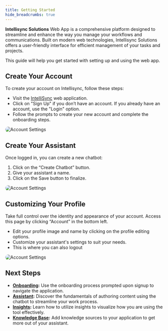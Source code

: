 ```yaml
---
title: Getting Started
hide_breadcrumbs: true
---
```


**Intellisync Solutions** Web App is a comprehensive platform designed to streamline and enhance the way you manage your workflows and communications. Built on modern web technologies, Intellisync Solutions offers a user-friendly interface for efficient management of your tasks and projects.

This guide will help you get started with setting up and using the web app.

## Create Your Account

To create your account on Intellisync, follow these steps:

- Visit the [IntelliSync](https://intellisyncsolutions.io/) web application.
- Click on "Sign Up" if you don’t have an account. If you already have an account, use the "Login" option.
- Follow the prompts to create your new account and complete the onboarding steps.

<img 
  src="https://utfs.io/f/701f24ba-5fee-4507-9f17-d73a23e25929-ke651m.png" 
  alt="Account Settings" 
  style="border-radius: 20px;" 
/>

## Create Your Assistant

Once logged in, you can create a new chatbot:

1. Click on the “Create Chatbot” button.
2. Give your assistant a name.
3. Click on the Save button to finalize.

<img 
  src="https://utfs.io/f/c2170ed4-1e3b-4601-8ce5-7d4882e00244-ia19t.png" 
  alt="Account Settings" 
  style="border-radius: 20px;" 
/>


## Customizing Your Profile

Take full control over the identity and appearance of your account. Access this page by clicking “Account” in the bottom left.

- Edit your profile image and name by clicking on the profile editing options.
- Customize your assistant's settings to suit your needs.
- This is where you can also logout

<img 
  src="https://utfs.io/f/b9c7ea3b-e0d2-46e2-82ab-74958ad06161-5482fr.png" 
  alt="Account Settings" 
  style="border-radius: 20px;" 
/>


## Next Steps

- **[Onboarding](/guides/onboarding):** Use the onboarding process prompted upon signup to navigate the application.
- **[Assistant](/guides/assistant):** Discover the fundamentals of authoring content using the chatbot to streamline your work process.
- **[Insights](/guides/insights):** Learn how to utilize insights to visualize how you are using the tool effectively.
- **[Knowledge Base](/guides/knowledge-base):** Add knowledge sources to your application to get more out of your assistant.


